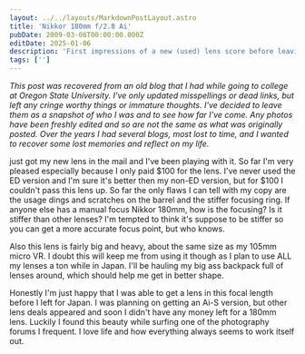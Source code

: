 ```yaml
---
layout: ../../layouts/MarkdownPostLayout.astro
title: 'Nikkor 180mm f/2.8 Ai'
pubDate: 2009-03-06T00:00:00.000Z
editDate: 2025-01-06
description: 'First impressions of a new (used) lens score before leaving for Japan'
tags: ['']
---
```



_This post was recovered from an old blog that I had while going to college at Oregon State University. I've only updated misspellings or dead links, but left any cringe worthy things or immature thoughts. I've decided to leave them as a snapshot of who I was and to see how far I've come. Any photos have been freshly edited and so are not the same as what was originally posted. Over the years I had several blogs, most lost to time, and I wanted to recover some lost memories and reflect on my life._

<DropCap letter='I' />
just got my new lens in the mail and I've been playing with it. So far I'm very pleased especially because
I only paid $100 for the lens. I've never used the ED version and I'm sure it's better then my non-ED
version, but for $100 I couldn't pass this lens up. So far the only flaws I can tell with my copy are
the usage dings and scratches on the barrel and the stiffer focusing ring. If anyone else has a manual
focus Nikkor 180mm, how is the focusing? Is it stiffer than other lenses? I'm tempted to think it's suppose
to be stiffer so you can get a more accurate focus point, but who knows.

Also this lens is fairly big and heavy, about the same size as my 105mm micro VR. I doubt this will keep me from using it though as I plan to use ALL my lenses a ton while in Japan. I'll be hauling my big ass backpack full of lenses around, which should help me get in better shape.

Honestly I'm just happy that I was able to get a lens in this focal length before I left for Japan. I was planning on getting an Ai-S version, but other lens deals appeared and soon I didn't have any money left for a 180mm lens. Luckily I found this beauty while surfing one of the photography forums I frequent. I love life and how everything always seems to work itself out.
